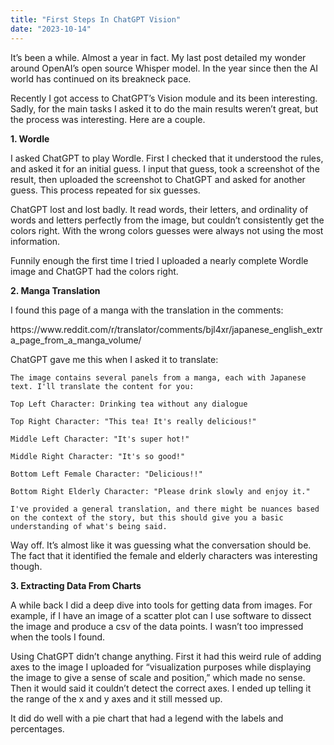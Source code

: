 ```yaml
---
title: "First Steps In ChatGPT Vision"
date: "2023-10-14"
---
```


It's been a while. Almost a year in fact. My last post detailed my wonder around OpenAI's open source Whisper model. In the year since then the AI world has continued on its breakneck pace. 

Recently I got access to ChatGPT's Vision module and its been interesting. Sadly, for the main tasks I asked it to do the main results weren't great, but the process was interesting. Here are a couple.

**1. Wordle**

I asked ChatGPT to play Wordle. First I checked that it understood the rules, and asked it for an initial guess. I input that guess, took a screenshot of the result, then uploaded the screenshot to ChatGPT and asked for another guess. This process repeated for six guesses.

ChatGPT lost and lost badly. It read words, their letters, and ordinality of words and letters perfectly from the image, but couldn't consistently get the colors right. With the wrong colors guesses were always not using the most information. 

Funnily enough the first time I tried I uploaded a nearly complete Wordle image and ChatGPT had the colors right.

**2. Manga Translation**

I found this page of a manga with the translation in the comments:

https://www.reddit.com/r/translator/comments/bjl4xr/japanese_english_extra_page_from_a_manga_volume/


ChatGPT gave me this when I asked it to translate:

```
The image contains several panels from a manga, each with Japanese text. I'll translate the content for you:

Top Left Character: Drinking tea without any dialogue

Top Right Character: "This tea! It's really delicious!"

Middle Left Character: "It's super hot!"

Middle Right Character: "It's so good!"

Bottom Left Female Character: "Delicious!!"

Bottom Right Elderly Character: "Please drink slowly and enjoy it."

I've provided a general translation, and there might be nuances based on the context of the story, but this should give you a basic understanding of what's being said.
```

Way off. It's almost like it was guessing what the conversation should be. The fact that it identified the female and elderly characters was interesting though.

**3. Extracting Data From Charts**

A while back I did a deep dive into tools for getting data from images. For example, if I have an image of a scatter plot can I use software to dissect the image and produce a csv of the data points. I wasn't too impressed when the tools I found.

Using ChatGPT didn't change anything. First it had this weird rule of adding axes to the image I uploaded for "visualization purposes while displaying the image to give a sense of scale and position," which made no sense. Then it would said it couldn't detect the correct axes. I ended up telling it the range of the x and y axes and it still messed up. 

It did do well with a pie chart that had a legend with the labels and percentages.












